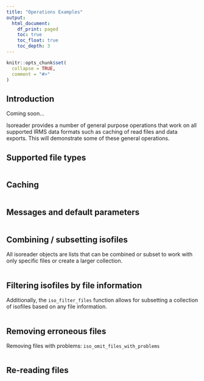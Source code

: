 ```yaml
---
title: "Operations Examples"
output:
  html_document:
    df_print: paged
    toc: true
    toc_float: true
    toc_depth: 3
---
```


```r
knitr::opts_chunk$set(
  collapse = TRUE,
  comment = "#>"
)
```

## Introduction

Coming soon...

Isoreader provides a number of general purpose operations that work on all supported IRMS data formats such as caching of read files and data exports. This will demonstrate some of these general operations.

## Supported file types

```r

```


## Caching

```r

```


## Messages and default parameters

```r

```


## Combining / subsetting isofiles

All isoreader objects are lists that can be combined or subset to work with only specific files or create a larger collection. 

```r

```

## Filtering isofiles by file information

Additionally, the `iso_filter_files` function allows for subsetting a collection of isofiles based on any file information.

```r

```

## Removing erroneous files

Removing files with problems: `iso_omit_files_with_problems`

```r

```

## Re-reading files

```r

```




